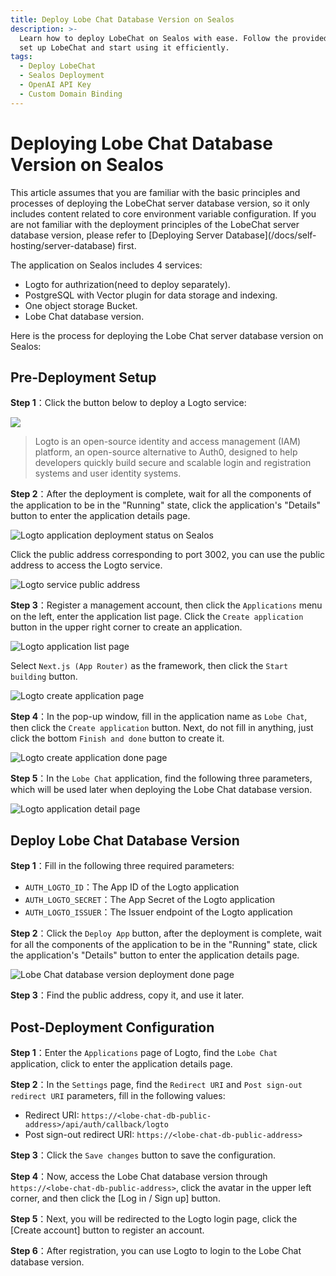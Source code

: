 ```yaml
---
title: Deploy Lobe Chat Database Version on Sealos
description: >-
  Learn how to deploy LobeChat on Sealos with ease. Follow the provided steps to
  set up LobeChat and start using it efficiently.
tags:
  - Deploy LobeChat
  - Sealos Deployment
  - OpenAI API Key
  - Custom Domain Binding
---
```


# Deploying Lobe Chat Database Version on Sealos

<Callout type="info">
  This article assumes that you are familiar with the basic principles and processes of deploying
  the LobeChat server database version, so it only includes content related to core environment
  variable configuration. If you are not familiar with the deployment principles of the LobeChat
  server database version, please refer to [Deploying Server
  Database](/docs/self-hosting/server-database) first.
</Callout>

The application on Sealos includes 4 services:

- Logto for authrization(need to deploy separately).
- PostgreSQL with Vector plugin for data storage and indexing.
- One object storage Bucket.
- Lobe Chat database version.

Here is the process for deploying the Lobe Chat server database version on Sealos:

## Pre-Deployment Setup

**Step 1**：Click the button below to deploy a Logto service:

[![](https://raw.githubusercontent.com/labring-actions/templates/main/Deploy-on-Sealos.svg)](https://template.usw.sealos.io/deploy?templateName=logto)

> Logto is an open-source identity and access management (IAM) platform, an open-source alternative to Auth0, designed to help developers quickly build secure and scalable login and registration systems and user identity systems.

**Step 2**：After the deployment is complete, wait for all the components of the application to be in the "Running" state, click the application's "Details" button to enter the application details page.

![Logto application deployment status on Sealos](https://raw.githubusercontent.com/labring-actions/templates/main/template/lobe-chat-db/images/logto-app-deployment-status-sealos-en.png)

Click the public address corresponding to port 3002, you can use the public address to access the Logto service.

![Logto service public address](https://raw.githubusercontent.com/labring-actions/templates/main/template/lobe-chat-db/images/logto-public-address-en.png)

**Step 3**：Register a management account, then click the `Applications` menu on the left, enter the application list page. Click the `Create application` button in the upper right corner to create an application.

![Logto application list page](https://raw.githubusercontent.com/labring-actions/templates/main/template/lobe-chat-db/images/logto-application-list.png)

Select `Next.js (App Router)` as the framework, then click the `Start building` button.

![Logto create application page](https://raw.githubusercontent.com/labring-actions/templates/main/template/lobe-chat-db/images/logto-create-application.png)

**Step 4**：In the pop-up window, fill in the application name as `Lobe Chat`, then click the `Create application` button. Next, do not fill in anything, just click the bottom `Finish and done` button to create it.

![Logto create application done page](https://raw.githubusercontent.com/labring-actions/templates/main/template/lobe-chat-db/images/logto-create-application-done.png)

**Step 5**：In the `Lobe Chat` application, find the following three parameters, which will be used later when deploying the Lobe Chat database version.

![Logto application detail page](https://raw.githubusercontent.com/labring-actions/templates/main/template/lobe-chat-db/images/logto-app-detail.png)

## Deploy Lobe Chat Database Version

**Step 1**：Fill in the following three required parameters:

- `AUTH_LOGTO_ID`：The App ID of the Logto application
- `AUTH_LOGTO_SECRET`：The App Secret of the Logto application
- `AUTH_LOGTO_ISSUER`：The Issuer endpoint of the Logto application

**Step 2**：Click the `Deploy App` button, after the deployment is complete, wait for all the components of the application to be in the "Running" state, click the application's "Details" button to enter the application details page.

![Lobe Chat database version deployment done page](https://raw.githubusercontent.com/labring-actions/templates/main/template/lobe-chat-db/images/lobe-chat-db-deployment-done-en.png)

**Step 3**：Find the public address, copy it, and use it later.

## Post-Deployment Configuration

**Step 1**：Enter the `Applications` page of Logto, find the `Lobe Chat` application, click to enter the application details page.

**Step 2**：In the `Settings` page, find the `Redirect URI` and `Post sign-out redirect URI` parameters, fill in the following values:

- Redirect URI: `https://<lobe-chat-db-public-address>/api/auth/callback/logto`
- Post sign-out redirect URI: `https://<lobe-chat-db-public-address>`

**Step 3**：Click the `Save changes` button to save the configuration.

**Step 4**：Now, access the Lobe Chat database version through `https://<lobe-chat-db-public-address>`, click the avatar in the upper left corner, and then click the [Log in / Sign up] button.

**Step 5**：Next, you will be redirected to the Logto login page, click the [Create account] button to register an account.

**Step 6**：After registration, you can use Logto to login to the Lobe Chat database version.


